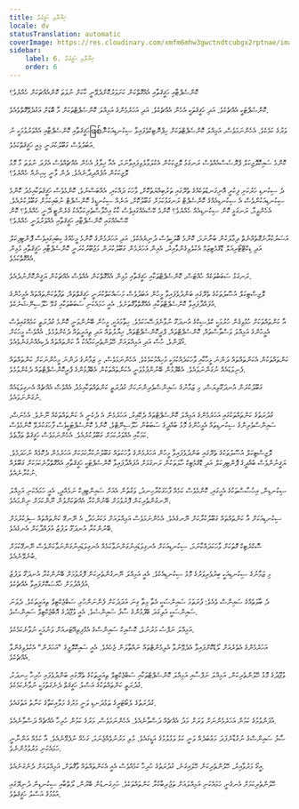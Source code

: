 ```yaml
---
title: ޚިޔާލާއި ޙަޤީޤަތް
locale: dv
statusTranslation: automatic
coverImage: https://res.cloudinary.com/xmfm6mhw3gwctndtcubgx2rptnae/image/upload/v1741354419/small_cover_la_gran_rebelion_28716e29d2.webp
sidebar:
    label: 6. ޚިޔާލާއި ޙަޤީޤަތް
    order: 6
---
```

ކޮންސެޕްޓާއި ހަޤީޤަތާއި އެއްގޮތްކަން ކަށަވަރުކޮށްދެވޭނީ ކާކަށް ނުވަތަ ކޮންއެއްޗަކަށް ހެއްޔެވެ؟

ކޮންސެޕްޓަކީ އެއްޗެކެވެ. އަދި ހަޤީޤަތަކީ އެހެން އެއްޗެކެވެ. އަދި އަހަރެމެންގެ އަމިއްލަ ކޮންސެޕްޓްތަކަށް މާ ބޮޑަށް އަގުދެވޭގޮތްވެއެވެ.

ހަޤީޤަތާއި ކޮންސެޕްޓާއި އެއްވަރުވުމަކީ ނުဖြစ်ާވަރުގެ ކަމެކެވެ. އެހެންނަމަވެސް، އަމިއްލަ ކޮންސެޕްޓްތަކަށް ހިޕްނޮޓިކްވެފައިވާ ސިކުނޑިއަކުން އަބަދުވެސް ގަބޫލުކުރަނީ މިއީ ހަޤީޤަތްކަމެވެ.

ކޮންމެ ސައިކޮލޮޖިކަލް ޕްރޮސެސްއެއްވެސް ރަނގަޅު ލޮޖިކަކުން އެކުލަވާލެވިފައިވާނަމަ، އެއާ ޚިލާފު އެހެން އެއްޗެއްވެސް އެފަދަ ނުވަތަ މާ މޮޅު ލޮޖިކަކުން އުފެއްދިދާނެއެވެ. ދެން ވާނީ ކިހިނެއް ހެއްޔެވެ؟

ދެ ސިކުނޑި ހަރުކަށި ފިކުރީ އޮނިގަނޑުތަކެއްގެ ތެރޭގައި ތަރުބިއްޔަތުކޮށް، ވާހަކަ ދައްކައި، އެއްބަސްނުވެ، ކޮންމެވެސް ހަޤީޤަތަކާއިމެދު ކޮންމެ ސިކުނޑިއަކުންވެސް އެ ސިކުނޑިއެއްގެ ކޮންސެޕްޓް ރަނގަޅުކަމަށް ގަބޫލުކޮށް، އަނެއް ސިކުނޑީގެ ކޮންސެޕްޓް ނުބައިކަމަށް ގަބޫލުކުރެއެވެ. އެހެންވީމާ، ރަނގަޅީ ކޮން ސިކުނޑިއެއް ހެއްޔެވެ؟ ކޮންމެ ކޭސްއެއްގައިވެސް ކާކު އިޚްލާސްތެރިކަމާއެކު ގެރެންޓީ ދޭނީ ހެއްޔެވެ؟ ކޮން ކޭސްއެއްގައި ކޮންސެޕްޓާއި ހަޤީޤަތާއި އެއްވަރުވަނީ ހެއްޔެވެ؟

އަސަރުކުރާނެގޮތެއްނެތް ދިމާލަކުން ބުނާނަމަ، ކޮންމެ ބޮލަކީވެސް ދުނިޔެއެކެވެ. އަދި އަހަރެމެންގެ ކޮންމެ މީހެއްގެ ކިބައިގައިވެސް ޕޮންޓިފިކަލް އަދި ޑިކްޓޭޓޯރިއަލް ޑޮގްމެޓިޒަމް އެކުލެވިގެންވާއިރު، އެއިން އަހަރެމެން ގަބޫލުކުރަން މަޖުބޫރުކުރަނީ ކޮންސެޕްޓާއި ހަޤީޤަތާއި މުޅިން އެއްގޮތްކަމެވެ.

ރަނގަޅު ސަބަބުތަކެއް ހުއްޓަސް، ކޮންސެޕްޓްތަކާއި ހަޤީޤަތާއި މުޅިން އެއްގޮތްކަން އެއްވެސް އެއްޗަކުން ޔަޤީންކޮށްނުދެއެވެ.

ލޮޖިސްޓިކަލް އުސޫލުތަކުގެ ތެރޭގައި ބަންދުވެފައިވާ މީހުން އަބަދުވެސް މަސައްކަތްކުރަނީ ހަޤީޤަތްތައް، ތަފާތުކަންތައްތައް އެމީހުންގެ އުފައްދާފައިވާ ކޮންސެޕްޓްތަކާއި އެއްގޮތްވާގޮތަށެވެ. އެއީ ހަމައެކަނި ސަބަބުތަކާއި ގުޅޭ ހަލޫސިނޭޝަނެކެވެ.

އާ ކަންތައްތަކަށް ހުޅުވިގެން ހުރުމަކީ ކްލެސިކްގެ އުނދަގޫ ނުވާނެފަސޭހަކަމެވެ. ހިތާމައަކީ، މީހުން ބޭނުންވަނީ ކޮންމެ ގުދުރަތީ ކަމެއްގައިވެސް އެމީހުންގެ އަމިއްލަ ވަސްވާސްތައް، ކޮންސެޕްޓްތައް، ޕްރީކޮންސެޕްޓްތައް، ޚިޔާލުތައް އަދި ތިއަރީތައް ދެކެންވުމެވެ. އެއްވެސް މީހަކަށް އޯޕަންވެ، ހުސް އަދި އަމިއްލައަށް ހޭލުންތެރިކަމާއެކު އާ ކަންތައްތައް ދެކިއެއްނުގަނެވެއެވެ.

ކަންތައްތަކުން އެކަންތައްތައް ދަންނަ މީހާކާއި ވާހަކަދެއްކުމަކީ މުހިއްމުކަމެކެވެ. އެހެންނަމަވެސް، މި ޒަމާނުގެ ދަންނަ މީހުންނަކަށް ކަންތައްތައް ފެނިވަޑައެއް ނުގަންނަވައެވެ. އެބޭފުޅުން ބޭނުންފުޅުވަނީ އެކަންތައްތަކުން އެބޭފުޅުންގެ ޕްރީކޮންސެޕްޓްތައް ދެކެންވުމެވެ.

ގަބޫލުކުރަން އުނދަގޫވިޔަސް، މި ޒަމާނުގެ ސައިންސްވެރިންނަކަށް ގުދުރަތީ ކަންތައްތަކާއިމެދު އެއްވެސް އެއްޗެއް އެނގިވަޑައެއް ނުގަންނަވައެވެ.

ގުދުރަތުގެ ކަންތައްތަކުގައި އަހަރެމެންގެ އަމިއްލަ ކޮންސެޕްޓްތައް ދެކޭއިރު، އަހަރެމެން އެ ދެކެނީ އެ ކަންތައްތަކެއް ނޫނެވެ. އެހެނަސް، ސައިންސްވެރިންގެ ސިކުނޑިތައް އެމީހުންގެ މޮޅު ބުއްދީގެ ސަބަބުން ހަލޫސިނޭޓްވެ، ކޮންމެ ކޮންސެޕްޓަކީވެސް ފާހަގަކުރެވޭ ކޮންމެވެސް ކަމަކާއި އެއްވަރުކަމަށް ގަބޫލުކުރެއެވެ. އެހެންނަމަވެސް ހަޤީޤަތް ތަފާތެވެ.

ލޮޖިސްޓިކަލް އުސޫލުތަކުގެ ތެރޭގައި ބަންދުވެފައިވާ މީހުން އަހަރެމެންގެ ވާހަކަތައް ގަބޫލުނުކުރާކަމަކަށް އަހަރެމެން ދެކޮޅެއް ނުހަދަމެވެ. ޔަޤީނުންވެސް ބުއްދީގެ ޕޮންޓިފިކަލް އަދި ޑޮގްމެޓިކް ހާލަތަކުން ރަނގަޅަށް އުފައްދާފައިވާ ކޮންސެޕްޓަކީ ހަޤީޤަތާއި އެއްގޮތްވާނެކަމަކަށް ގަބޫލެއް ނުކުރާނެއެވެ.

ސިކުނޑިން، އިހުސާސްތަކުގެ އެހީގައި، ކޮންމެވެސް ކަމެއް ފާހަގަކުރާހިނދު، ވަގުތުން އެއަށް ސައިންޓިފިކް ނަމެއްދީ، އެއީ ހަމައެކަނި އަމިއްލަ ނޭނގުންތެރިކަން ފޮރުވުމަށް ބޭނުންކުރާ އެއްޗަކަށްވުން ނޫންކަމަށް ނިންމައެވެ.

ސިކުނޑިއަކަށް އާ ކަންތައްތައް ގަބޫލުކުރާކަށް ނޭނގެއެވެ. އެހެންނަމަވެސް އަމިއްލައަށް މަކަރުހަދާ، އެ ނޭނގޭ ކަންތައްތައް ސިފަކުރުމަށް ބޭނުންކުރާ އުނދަގޫ ލަފުޒު އުފައްދާކަށް އެނގެއެވެ.

ސޮކްރެޓިކް ގޮތަކަށް ވާހަކަދައްކާނަމަ، ސިކުނޑިއަކަށް އެނގިވަޑައިނުގަންނަވާކަމެއް އެނގިވަޑައިނުގަންނަވާކަންވެސް ނޭނގޭކަމަށް ބުނެވޭނެއެވެ.

މި ޒަމާނުގެ ސިކުނޑިއަކީ ބިރުވެރިވަރުގެ މޮޅު ސިކުނޑިއެކެވެ. އެއީ އަމިއްލަ ނޭނގުންތެރިކަން ފޮރުވުމަށް ބޭނުންކުރާ އުނދަގޫ ލަފުޒު އުފެއްދުމަށް ޚާއްޞަކޮށްފައިވާ އެއްޗެކެވެ.

ދެ ބާވަތެއްގެ ސައިންސް ވެއެވެ: ފުރަތަމަ ސައިންސަކީ އެތާ މިތާ ގިނަ އަދަދަކަށް ފެންނަންހުރި ސަބްޖެކްޓިވް ތިއަރީތަކެވެ. ދެވަނަ ސައިންސަކީ އަލިގަދަ ބޭފުޅުންގެ ސާފު ސައިންސެވެ. އެއީ ވުޖޫދުގެ އޮބްޖެކްޓިވް ސައިންސެވެ.

އަމިއްލަ ނަފްސު މަރުނުވެ، ކޮސްމިކް ސައިންސްގެ އެމްފިތިއޭޓަރއަށް ވަނުމަކީ ނުވާނެކަމެކެވެ.

އަހަރެމެންގެ އެތެރެއަށް ލޯޑްކޮށްފައިވާ އެދެވޭނުވާ އެލިމެންޓްތައް ނައްތާލަން ޖެހެއެވެ. އެއީ ސައިކޮލޮޖީގެ "އަހަރެން" އެކުލެވިގެންވާ އެއްޗެކެވެ.

ވުޖޫދުގެ މޮޅު ހޭލުންތެރިކަން، އަމިއްލަ ނަފްސާއި އަމިއްލަ ކޮންސެޕްޓްތަކާއި ސަބްޖެކްޓިވް ތިއަރީތަކުގެ ތެރޭގައި ބަންދުވެފައި ހުރިހާ ހިނދަކު، ގުދުރަތީ ކަންތައްތަކުގެ އަސްލު ހަޤީޤަތް ދެނެގަތުމަކީ ނުވާނެކަމެކެވެ.

ގުދުރަތުގެ ލެބޯޓަރީގެ ތަޅުދަނޑި ވަނީ މަރުގެ މަލާއިކަތާގެ ކަނާތު އަތުގައެވެ.

އުފަންވުމުގެ ކަމުން އަހަރެމެންނަށް ވަރަށް މަދު އެއްޗެއް ދަސްވާނެއެވެ. އެހެންނަމަވެސް، މަރުގެ ކަމުން ހުރިހާ އެއްޗެއް ދަސްވާނެއެވެ.

ސާފު ސައިންސްގެ ނުގުޑާނެފަދަ މަޢުބަދެއް ވަނީ ކަޅު ވަޅުލުމުގެ އަޑީގައެވެ. މުލި މަރުނުވެއްޖެނަމަ، ގަހެއް ނުފެޅޭނެއެވެ. އާ ކަމެއް އަންނާނީ ހަމައެކަނި މަރުވުމުންނެވެ.

އީގޯ މަރުވާއިރު، ހޭލުންތެރިކަން ހޭލައިގަނެ، ގުދުރަތުގެ ހުރިހާ ކަމެއްވެސް އެއީ އެކަންތައްތައް ވާގޮތަށް، އަމިއްލައަށް ދެނެގަނެއެވެ.

ހޭލުންތެރިކަމަށް އެނގެނީ ހަމައެކަނި އަމިއްލައަށް ތަޖުރިބާކުރާ ކަންތައްތަކެވެ. ހަށިގަނޑުން ބޭރުން، ލޯތްބާއި ސިކުނޑިން ދުނިޔޭގައި އުޅުމުގެ އަސްލު ހަޤީޤަތެވެ.

